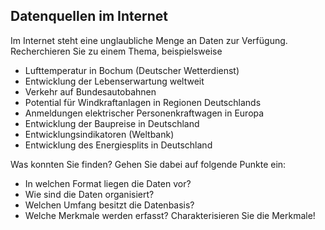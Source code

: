 ## Datenquellen im Internet

Im Internet steht eine unglaubliche Menge an Daten zur Verfügung. Recherchieren Sie zu einem Thema, beispielsweise

- Lufttemperatur in Bochum (Deutscher Wetterdienst)
- Entwicklung der Lebenserwartung weltweit
- Verkehr auf Bundesautobahnen
- Potential für Windkraftanlagen in Regionen Deutschlands
- Anmeldungen elektrischer Personenkraftwagen in Europa
- Entwicklung der Baupreise in Deutschland
- Entwicklungsindikatoren (Weltbank)
- Entwicklung des Energiesplits in Deutschland

Was konnten Sie finden? Gehen Sie dabei auf folgende Punkte ein:

- In welchen Format liegen die Daten vor?
- Wie sind die Daten organisiert?
- Welchen Umfang besitzt die Datenbasis?
- Welche Merkmale werden erfasst? Charakterisieren Sie die Merkmale!

